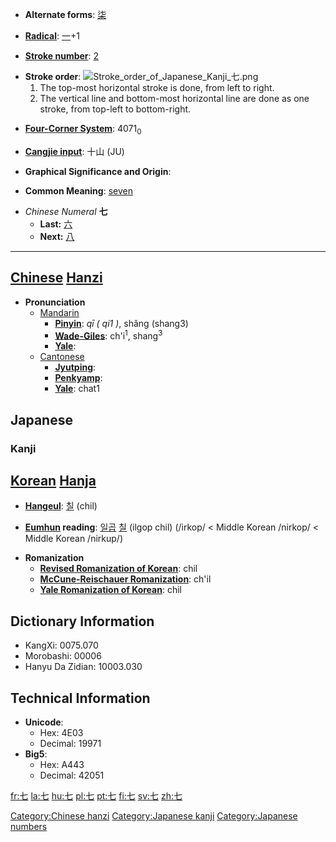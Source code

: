 * '''Alternate forms''': [[柒]]

* '''[[Wiktionary:Chinese radical index| Radical]]''': [[Wiktionary:Chinese radical index 一|一]]+1

* '''[[Wiktionary:Chinese total strokes index|Stroke number]]''': [[Wiktionary:Chinese total strokes index 2|2]]

*'''Stroke order''': [[Image:Stroke order of Japanese Kanji 七.png]]
*# The top-most horizontal stroke is done, from left to right.
*# The vertical line and bottom-most horizontal line are done as one stroke, from top-left to bottom-right. 

* '''[[Wiktionary:Chinese four corner index|Four-Corner System]]''': 4071<sub>0</sub>

* '''[[Wiktionary:Chinese Cangjie index|Cangjie input]]''': 十山 (JU)

* '''Graphical Significance and Origin''': 

* '''Common Meaning''': [[seven]]

*''Chinese Numeral'' '''七'''
**'''Last:''' [[六]]
**'''Next:''' [[八]]

----

== [[Chinese]] [[Hanzi]] ==

*'''Pronunciation '''
**[[Mandarin]]
***'''[[Pinyin]]''': ''qī ( qi1 )'', shǎng (shang3)
***'''[[Wade-Giles]]''': ch'i<sup>1</sup>, shang<sup>3</sup>
***'''[[Yale]]''': 
**[[Cantonese]]
***'''[[Jyutping]]''': 
***'''[[Penkyamp]]''': 
***'''[[Yale]]''': chat1


== Japanese ==
===Kanji===
{{kanji|[[しち]] ([[shichi]]), [[しつ]] ([[shitsu]])|[[なな]] ([[nana]]), [[ななつ]] ([[nanatsu]]), [[ななたび]] ([[nanatabi]])}}


== [[Korean]] [[Hanja]] ==

* '''[[Hangeul]]''': [[칠]] (chil)

* '''[[Eumhun]] reading''': [[일곱]] [[칠]] (ilgop chil) (/irkop/ < Middle Korean /nirkop/ < Middle Korean /nirkup/)

* '''Romanization'''
** '''[[Revised Romanization of Korean]]''': chil
** '''[[McCune-Reischauer Romanization]]''': ch'il
** '''[[Yale Romanization of Korean]]''': chil


== Dictionary Information ==

* KangXi: 0075.070
* Morobashi: 00006
* Hanyu Da Zidian: 10003.030

== Technical Information ==

* '''Unicode''':
** Hex: 4E03
** Decimal: 19971
* '''Big5''':
** Hex: A443
** Decimal: 42051

[[Category:Chinese hanzi]]
[[Category:Japanese kanji]]
[[Category:Japanese numbers]]

[[fr:七]]
[[la:七]]
[[hu:七]]
[[pl:七]]
[[pt:七]]
[[fi:七]]
[[sv:七]]
[[zh:七]]